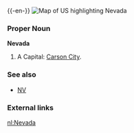 {{wikipedia}}
{{-en-}}
[[Image:Map of USA highlighting Nevada.png|thumb|right|Map of US highlighting Nevada]]

===Proper Noun===
'''Nevada'''
#A {{USstate}}  Capital: [[Carson City]].
===See also===
*[[NV]]
===External links===
{{pedialite}}

[[nl:Nevada]]